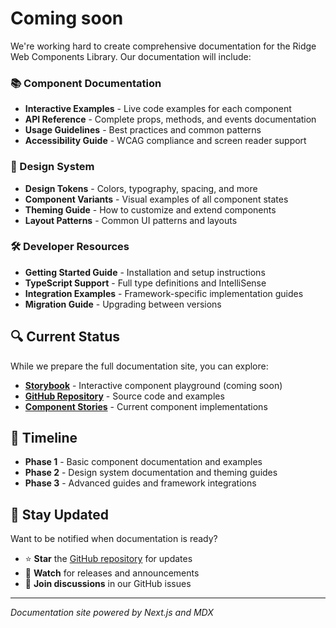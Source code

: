 # Coming soon

We're working hard to create comprehensive documentation for the Ridge Web Components Library. Our documentation will include:

### 📚 Component Documentation
- **Interactive Examples** - Live code examples for each component
- **API Reference** - Complete props, methods, and events documentation
- **Usage Guidelines** - Best practices and common patterns
- **Accessibility Guide** - WCAG compliance and screen reader support

### 🎨 Design System
- **Design Tokens** - Colors, typography, spacing, and more
- **Component Variants** - Visual examples of all component states
- **Theming Guide** - How to customize and extend components
- **Layout Patterns** - Common UI patterns and layouts

### 🛠 Developer Resources
- **Getting Started Guide** - Installation and setup instructions
- **TypeScript Support** - Full type definitions and IntelliSense
- **Integration Examples** - Framework-specific implementation guides
- **Migration Guide** - Upgrading between versions

## 🔍 Current Status

While we prepare the full documentation site, you can explore:

- **[Storybook](https://storybook.js.org/)** - Interactive component playground (coming soon)
- **[GitHub Repository](https://github.com/billymcdowell/ridge-ui)** - Source code and examples
- **[Component Stories](https://github.com/billymcdowell/ridge-ui/tree/main/src/components)** - Current component implementations

## 📅 Timeline

- **Phase 1** - Basic component documentation and examples
- **Phase 2** - Design system documentation and theming guides  
- **Phase 3** - Advanced guides and framework integrations

## 💬 Stay Updated

Want to be notified when documentation is ready?

- ⭐ **Star** the [GitHub repository](https://github.com/billymcdowell/ridge-ui) for updates
- 📝 **Watch** for releases and announcements
- 💬 **Join discussions** in our GitHub issues

---

<div className="footer-note">
  <p><em>Documentation site powered by Next.js and MDX</em></p>
</div>
